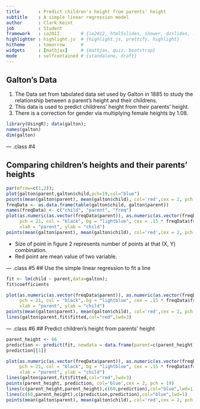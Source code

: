 ```yaml
---
title       : Predict children's height from parents' height
subtitle    : A simple linear regression model 
author      : Clark Keint
job         : Student
framework   : io2012        # {io2012, html5slides, shower, dzslides, ...}
highlighter : highlight.js  # {highlight.js, prettify, highlight}
hitheme     : tomorrow      # 
widgets     : [mathjax]     # {mathjax, quiz, bootstrap}
mode        : selfcontained # {standalone, draft}
---
```


## Galton's Data

1. The Data set from tabulated data set used by Galton in 1885 to study the relationship between a parent's height and their childrens.
2. This data is used to predict childrens' height from their parents' height.
3. There is a correction for gender via multiplying female heights by 1.08.
```r
library(UsingR); data(galton);
names(galton)
dim(galton)

```


--- .class #4 

## Comparing children's heights and their parents' heights
```r
par(mfrow=c(1,2)); 
plot(galton$parent,galton$child,pch=19,col="blue")
points(mean(galton$parent), mean(galton$child), col='red',cex = 2, pch = 19)
freqData <- as.data.frame(table(galton$child, galton$parent))
names(freqData) <- c("child", "parent", "freq")
plot(as.numeric(as.vector(freqData$parent)), as.numeric(as.vector(freqData$child)),
     pch = 21, col = "black", bg = "lightblue", cex = .15 * freqData$freq, 
     xlab = "parent", ylab = "child")
points(mean(galton$parent), mean(galton$child), col='red',cex = 2, pch = 19)
```
* Size of point in figure 2 represents number of points at that (X, Y) combination.
* Red point are mean value of two variable.

---  .class #5 
## Use the simple linear regression to fit a line 
```r
fit <- lm(child ~ parent,data=galton);
fit$coefficients
```
```r
plot(as.numeric(as.vector(freqData$parent)), as.numeric(as.vector(freqData$child)),
     pch = 21, col = "black", bg = "lightblue", cex = .15 * freqData$freq, 
     xlab = "parent", ylab = "child")
points(mean(galton$parent), mean(galton$child), col='red',cex = 2, pch = 19)
lines(galton$parent,fit$fitted,col="red",lwd=3)
```

---  .class #6
## Predict children's height from parents' height
```r
parent_height <- 66
prediction <- predict(fit, newdata = data.frame(parent=c(parent_height)))
prediction[[1]]
```

```r
plot(as.numeric(as.vector(freqData$parent)), as.numeric(as.vector(freqData$child)),
     pch = 21, col = "black", bg = "lightblue", cex = .15 * freqData$freq, 
     xlab = "parent", ylab = "child")
lines(galton$parent,fit$fitted,col="red",lwd=3)
points(parent_height, prediction, col='blue',cex = 2, pch = 19)      
lines(c(parent_height,parent_height),c(60,prediction),col="blue",lwd=1)
lines(c(60,parent_height),c(prediction,prediction),col="blue",lwd=1)
points(mean(galton$parent), mean(galton$child), col='red',cex = 2, pch = 19)
```
